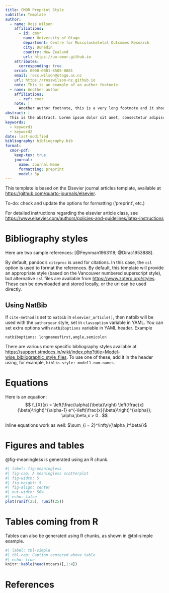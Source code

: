 ```yaml
---
title: CMOR Preprint Style
subtitle: Template
author:
  - name: Ross Wilson
    affiliations:
      - id: cmor
        name: University of Otago
        department: Centre for Musculoskeletal Outcomes Research
        city: Dunedin
        country: New Zealand
        url: https://uo-cmor.github.io
    attributes:
      corresponding: true
    orcid: 0000-0001-8505-8081
    email: ross.wilson@otago.ac.nz
    url: https://rosswilson-nz.github.io
    note: This is an example of an author footnote.
  - name: Another author
    affiliations:
      - ref: cmor
    note: |
      Another author footnote, this is a very long footnote and it should be a really long footnote. But this footnote is not yet sufficiently long enough to make two lines of footnote text.
abstract: |
  This is the abstract. Lorem ipsum dolor sit amet, consectetur adipiscing elit. Vestibulum augue turpis, dictum non malesuada a, volutpat eget velit. Nam placerat turpis purus, eu tristique ex tincidunt et. Mauris sed augue eget turpis ultrices tincidunt. Sed et mi in leo porta egestas. Aliquam non laoreet velit. Nunc quis ex vitae eros aliquet auctor nec ac libero. Duis laoreet sapien eu mi luctus, in bibendum leo molestie. Sed hendrerit diam diam, ac dapibus nisl volutpat vitae. Aliquam bibendum varius libero, eu efficitur justo rutrum at. Sed at tempus elit.
keywords: 
  - keyword1
  - keyword2
date: last-modified
bibliography: bibliography.bib
format:
  cmor-pdf:
    keep-tex: true
    journal:
      name: Journal Name
      formatting: preprint
      model: 3p
---
```


This template is based on the Elsevier journal articles template, available at <https://github.com/quarto-journals/elsevier>.

To-do: check and update the options for formatting ('preprint', etc.)

For detailed instructions regarding the elsevier article class, see   <https://www.elsevier.com/authors/policies-and-guidelines/latex-instructions>

# Bibliography styles

Here are two sample references: [@Feynman1963118; @Dirac1953888].

By default, pandoc's `citeproc` is used for citations. In this case, the `csl` option is used to format the references. By default, this template will provide an appropriate style (based on the Vancouver numbered superscript style), but alternative `csl` files are available from <https://www.zotero.org/styles>. These can be downloaded and stored locally, or the url can be used directly.

## Using NatBib

If `cite-method` is set to `natbib` in `elsevier_article()`, then natbib will be used with the `authoryear` style, set in `classoption` variable in YAML. 
You can set extra options with `natbiboptions` variable in YAML header. Example 

```
natbiboptions: longnamesfirst,angle,semicolon
```

There are various more specific bibliography styles available at
<https://support.stmdocs.in/wiki/index.php?title=Model-wise_bibliographic_style_files>. 
To use one of these, add it in the header using, for example, `biblio-style: model1-num-names`.

# Equations

Here is an equation:
$$ 
  f_{X}(x) = \left(\frac{\alpha}{\beta}\right)
  \left(\frac{x}{\beta}\right)^{\alpha-1}
  e^{-\left(\frac{x}{\beta}\right)^{\alpha}}; 
  \alpha,\beta,x > 0 .
$$

Inline equations work as well: $\sum_{i = 2}^\infty\{\alpha_i^\beta\}$

# Figures and tables

@fig-meaningless is generated using an R chunk.

```r
#| label: fig-meaningless
#| fig-cap: A meaningless scatterplot
#| fig-width: 5
#| fig-height: 5
#| fig-align: center
#| out-width: 50%
#| echo: false
plot(runif(25), runif(25))
```

# Tables coming from R

Tables can also be generated using R chunks, as shown in @tbl-simple example.

```r
#| label: tbl-simple
#| tbl-cap: Caption centered above table
#| echo: true
knitr::kable(head(mtcars)[,1:4])
```

# References {-}